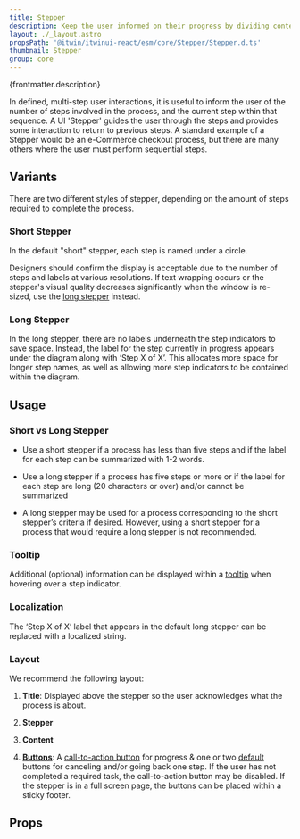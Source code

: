 ```yaml
---
title: Stepper
description: Keep the user informed on their progress by dividing content into logical steps.
layout: ./_layout.astro
propsPath: '@itwin/itwinui-react/esm/core/Stepper/Stepper.d.ts'
thumbnail: Stepper
group: core
---
```



<p>{frontmatter.description}</p>

<LiveExample src='Stepper.main.tsx'>
  <AllExamples.StepperMainExample client:load />
</LiveExample>

In defined, multi-step user interactions, it is useful to inform the user of the number of steps involved in the process, and the current step within that sequence. A UI 'Stepper' guides the user through the steps and provides some interaction to return to previous steps. A standard example of a Stepper would be an e-Commerce checkout process, but there are many others where the user must perform sequential steps.

## Variants

There are two different styles of stepper, depending on the amount of steps required to complete the process.

### Short Stepper

<LiveExample src='Stepper.short.tsx'>
  <AllExamples.StepperShortExample client:load />
</LiveExample>

In the default "short" stepper, each step is named under a circle.

Designers should confirm the display is acceptable due to the number of steps and labels at various resolutions. If text wrapping occurs or the stepper's visual quality decreases significantly when the window is re-sized, use the [long stepper](#long-stepper) instead.

### Long Stepper

<LiveExample src='Stepper.long.tsx'>
  <AllExamples.StepperLongExample client:load />
</LiveExample>

In the long stepper, there are no labels underneath the step indicators to save space. Instead, the label for the step currently in progress appears under the diagram along with ‘Step X of X’. This allocates more space for longer step names, as well as allowing more step indicators to be contained within the diagram.

## Usage

### Short vs Long Stepper

- Use a short stepper if a process has less than five steps and if the label for each step can be summarized with 1-2 words.

- Use a long stepper if a process has five steps or more or if the label for each step are long (20 characters or over) and/or cannot be summarized

- A long stepper may be used for a process corresponding to the short stepper’s criteria if desired. However, using a short stepper for a process that would require a long stepper is not recommended.

### Tooltip

<LiveExample src='Stepper.tooltip.tsx'>
  <AllExamples.StepperTooltipExample client:load />
</LiveExample>

Additional (optional) information can be displayed within a [tooltip](tooltip) when hovering over a step indicator.

### Localization

<LiveExample src='Stepper.localization.tsx'>
  <AllExamples.StepperLocalizationExample client:load />
</LiveExample>

The ‘Step X of X’ label that appears in the default long stepper can be replaced with a localized string.

### Layout

<LiveExample src='Stepper.layout.tsx'>
  <AllExamples.StepperLayoutExample client:load />
</LiveExample>

We recommend the following layout:

1. **Title**: Displayed above the stepper so the user acknowledges what the process is about.

2. **Stepper**

3. **Content**

4. [**Buttons**](button): A [call-to-action button](button#call-to-action) for progress & one or two [default](button#default) buttons for canceling and/or going back one step. If the user has not completed a required task, the call-to-action button may be disabled. If the stepper is in a full screen page, the buttons can be placed within a sticky footer.

## Props

<PropsTable path={frontmatter.propsPath} />
